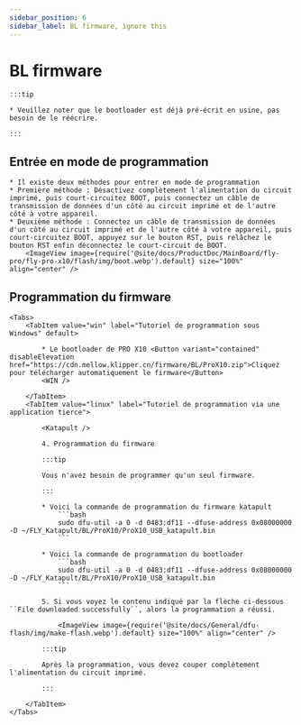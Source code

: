 ```yaml
---
sidebar_position: 6
sidebar_label: BL firmware, ignore this
---
```



# BL firmware

    :::tip

    * Veuillez noter que le bootloader est déjà pré-écrit en usine, pas besoin de le réécrire.

    :::

## Entrée en mode de programmation

    * Il existe deux méthodes pour entrer en mode de programmation
    * Première méthode : Désactivez complètement l'alimentation du circuit imprimé, puis court-circuitez BOOT, puis connectez un câble de transmission de données d'un côté au circuit imprimé et de l'autre côté à votre appareil.
    * Deuxième méthode : Connectez un câble de transmission de données d'un côté au circuit imprimé et de l'autre côté à votre appareil, puis court-circuitez BOOT, appuyez sur le bouton RST, puis relâchez le bouton RST enfin déconnectez le court-circuit de BOOT.
        <ImageView image={require('@site/docs/ProductDoc/MainBoard/fly-pro/fly-pro-x10/flash/img/boot.webp').default} size="100%" align="center" />

## Programmation du firmware
    <Tabs>
        <TabItem value="win" label="Tutoriel de programmation sous Windows" default>

            * Le bootloader de PRO X10 <Button variant="contained" disableElevation href="https://cdn.mellow.klipper.cn/firmware/BL/ProX10.zip">Cliquez pour télécharger automatiquement le firmware</Button>
            <WIN />
            
        </TabItem>
        <TabItem value="linux" label="Tutoriel de programmation via une application tierce">
            
            <Katapult />

            4. Programmation du firmware

            :::tip

            Vous n'avez besoin de programmer qu'un seul firmware.

            :::

            * Voici la commande de programmation du firmware katapult
                ```bash
                sudo dfu-util -a 0 -d 0483:df11 --dfuse-address 0x08000000 -D ~/FLY_Katapult/BL/ProX10/ProX10_USB_katapult.bin
                ```

            * Voici la commande de programmation du bootloader
                ```bash
                sudo dfu-util -a 0 -d 0483:df11 --dfuse-address 0x08000000 -D ~/FLY_Katapult/BL/ProX10/ProX10_USB_katapult.bin
                ```

            5. Si vous voyez le contenu indiqué par la flèche ci-dessous ``File downloaded successfully``, alors la programmation a réussi.

                <ImageView image={require('@site/docs/General/dfu-flash/img/make-flash.webp').default} size="100%" align="center" />

            :::tip

            Après la programmation, vous devez couper complètement l'alimentation du circuit imprimé.

            :::

        </TabItem>
    </Tabs>

